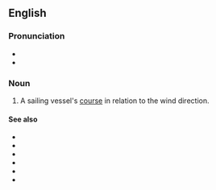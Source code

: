 ==English==

===Pronunciation===
* {{IPA|/ˌpɔɪnt əv ˈseɪl/|lang=en}}
* {{homophones|lang=en|point of sale}}

===Noun===
{{en-noun|points of sail}}

# {{label|en|nautical}} A sailing vessel's [[course]] in relation to the wind direction.

====See also====
* {{l|en|head to wind}}
* {{l|en|close hauled}}
* {{l|en|close reach}}
* {{l|en|beam reach}}
* {{l|en|broad reach}}
* {{l|en|running downwind}}